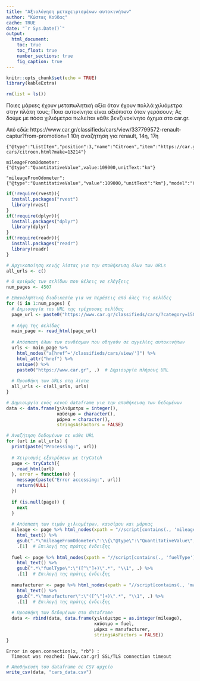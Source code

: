 ```yaml
---
title: "Αξιολόγηση μεταχειρισμένων αυτοκινήτων"
author: "Κώστας Κούδας"
cache: TRUE
date: "`r Sys.Date()`"
output:
  html_document:
    toc: true
    toc_float: true
    number_sections: true
    fig_caption: true
---
```


```r
knitr::opts_chunk$set(echo = TRUE)
library(kableExtra)
```

```r
rm(list = ls())
```

Ποιες μάρκες έχουν μεταπωλητική αξία όταν έχουν πολλά χιλιόμετρα στην πλάτη τους; Ποια αυτοκίνητα είναι αξιόπιστα όταν γεράσουν; Ας δούμε με πόσα χιλιόμετρα πωλείται κάθε βενζινοκίνητο όχημα στο car.gr.


Από εδώ:
https://www.car.gr/classifieds/cars/view/337799572-renault-captur?from-promotion=1
10η αναζήτηση για renault, 14η, 17η


```
{"@type":"ListItem","position":3,"name":"Citroen","item":"https://car.gr/used-cars/citroen.html?make=13214"}

mileageFromOdometer:{"@type":"QuantitativeValue",value:109000,unitText:"km"}

"mileageFromOdometer":{"@type":"QuantitativeValue","value":109000,"unitText":"km"},"model":"C3","fuelType":"Πετρέλαιο","@type":"Car","manufacturer":"Citroen"
```


```r
if(!require(rvest)){
  install.packages("rvest")
  library(rvest)
}
if(!require(dplyr)){
  install.packages("dplyr")
  library(dplyr)
}
if(!require(readr)){
  install.packages("readr")
  library(readr)
}
```



```r
# Αρχικοποίηση κενής λίστας για την αποθήκευση όλων των URLs
all_urls <- c()

# Ο αριθμός των σελίδων που θέλεις να ελέγξεις
num_pages <- 4507

# Επαναληπτική διαδικασία για να περάσεις από όλες τις σελίδες
for (i in 1:num_pages) {
  # Δημιουργία του URL της τρέχουσας σελίδας
  page_url <- paste0("https://www.car.gr/classifieds/cars/?category=15001&offer_type=sale&pg=", i)
  
  # Λήψη της σελίδας
  main_page <- read_html(page_url)
  
  # Απόσπαση όλων των συνδέσμων που οδηγούν σε αγγελίες αυτοκινήτων
  urls <- main_page %>%
    html_nodes("a[href^='/classifieds/cars/view/']") %>%
    html_attr("href") %>%
    unique() %>%
    paste0("https://www.car.gr", .)  # Δημιουργία πλήρους URL
  
  # Προσθήκη των URLs στη λίστα
  all_urls <- c(all_urls, urls)
}

# Δημιουργία ενός κενού dataframe για την αποθήκευση των δεδομένων
data <- data.frame(χιλιόμετρα = integer(),
                   καύσιμο = character(),
                   μάρκα = character(),
                   stringsAsFactors = FALSE)

# Αναζήτηση δεδομένων σε κάθε URL
for (url in all_urls) {
  print(paste("Processing:", url))
  
  # Χειρισμός εξαιρέσεων με tryCatch
  page <- tryCatch({
    read_html(url)
  }, error = function(e) {
    message(paste("Error accessing:", url))
    return(NULL)
  })
  
  if (is.null(page)) {
    next
  }
  
  # Απόσπαση των τιμών χιλιομέτρων, καυσίμου και μάρκας
  mileage <- page %>% html_nodes(xpath = "//script[contains(., 'mileageFromOdometer')]") %>%
    html_text() %>%
    gsub(".*\"mileageFromOdometer\":\\{\"@type\":\"QuantitativeValue\",\"value\":(\\d+),\"unitText\":\"km\"\\}.*", "\\1", .) %>%
    .[1]  # Επιλογή της πρώτης ένδειξης
  
  fuel <- page %>% html_nodes(xpath = "//script[contains(., 'fuelType')]") %>%
    html_text() %>%
    gsub(".*\"fuelType\":\"([^\"]+)\".*", "\\1", .) %>%
    .[1]  # Επιλογή της πρώτης ένδειξης
  
  manufacturer <- page %>% html_nodes(xpath = "//script[contains(., 'manufacturer')]") %>%
    html_text() %>%
    gsub(".*\"manufacturer\":\"([^\"]+)\".*", "\\1", .) %>%
    .[1]  # Επιλογή της πρώτης ένδειξης
  
  # Προσθήκη των δεδομένων στο dataframe
  data <- rbind(data, data.frame(χιλιόμετρα = as.integer(mileage),
                                 καύσιμο = fuel,
                                 μάρκα = manufacturer,
                                 stringsAsFactors = FALSE))
}

```

```
Error in open.connection(x, "rb") : 
  Timeout was reached: [www.car.gr] SSL/TLS connection timeout
```


```r
# Αποθήκευση του dataframe σε CSV αρχείο
write_csv(data, "cars_data.csv")
```



